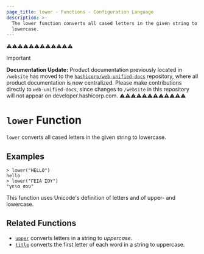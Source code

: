 ```yaml
---
page_title: lower - Functions - Configuration Language
description: >-
  The lower function converts all cased letters in the given string to
  lowercase.
---
```


⚠️⚠️⚠️⚠️⚠️⚠️⚠️⚠️⚠️⚠️⚠️⚠️
> [!IMPORTANT]  
> **Documentation Update:** Product documentation previously located in `/website` has moved to the [`hashicorp/web-unified-docs`](https://github.com/hashicorp/web-unified-docs) repository, where all product documentation is now centralized. Please make contributions directly to `web-unified-docs`, since changes to `/website` in this repository will not appear on developer.hashicorp.com.
⚠️⚠️⚠️⚠️⚠️⚠️⚠️⚠️⚠️⚠️⚠️⚠️


# `lower` Function

`lower` converts all cased letters in the given string to lowercase.

## Examples

```
> lower("HELLO")
hello
> lower("ΓΕΙΑ ΣΟΥ")
"γεια σου"
```

This function uses Unicode's definition of letters and of upper- and lowercase.

## Related Functions

* [`upper`](/terraform/language/functions/upper) converts letters in a string to _uppercase_.
* [`title`](/terraform/language/functions/title) converts the first letter of each word in a string to uppercase.

